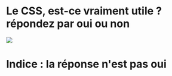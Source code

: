 # Le CSS, est-ce vraiment utile ? répondez par oui ou non

![](http://localhost:5001/activities/images/image-81b39a82-737d-41d3-836a-16228721e9791706095266563gnome.png)

# Indice : la réponse n'est pas oui
